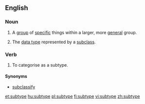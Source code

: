 ==English==

===Noun===
{{wikipedia}}
{{en-noun}}

# A [[group]] of [[specific]] things within a larger, more [[general]] group.
# {{label|en|computing}} The [[data type]] represented by a [[subclass]].

===Verb===
{{en-verb|subtyp}}

# To categorise as a subtype.

====Synonyms====
* [[subclassify]]

[[et:subtype]]
[[hu:subtype]]
[[pl:subtype]]
[[fi:subtype]]
[[vi:subtype]]
[[zh:subtype]]